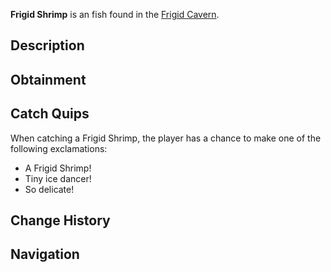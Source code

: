 {{FishInfobox
|image          = Frigid Shrimp.png
|rarity         = Uncommon
|sea            = First Sea
|location       = [[Frigid Cavern]]
|sublocation    = 
|sources        = Fishing Rod
|radar_location = 
|xp             = 90
|weather        = 
|time           = Night
|season         = Winter
|bait           = Flakes
|base_weight    = 0.8
|base_value     = 175
|weight_range   = 0.5
|base_chance    = 60
|base_resil     = 70
}}
'''Frigid Shrimp''' is an {{Rarity|Uncommon}} fish found in the [[Frigid Cavern]].

== Description ==
{{Description|A tiny crustacean whose shell appears to be made of delicate frost crystals.|Bestiary Entry}}

== Obtainment ==
{{Description|Clusters in the cavern's cold water pools.|Bestiary Hint}}
{{Fish Availability|
Frigid Cavern
|top_rods      = 
Training Rod\207406.55\207406.55;
Azure Of Lagoon\201444.68\122130.68;
Trident Rod\199414.77\124964.64;
No-Life Rod\198716.71\177463.59;
Summit Rod\197780.29\128909.38;
Flimsy Rod\138754.57\138754.57;
Resourceful Rod\186742.77\123749.03;
Seraphic Rod\176093.03\176093.03;
Fast Rod\175525.78\174608.83;
Leviathan's Fang Rod\193021.87\171603.83;
Depthseeker Rod\195682.66\137475.4;
Free Spirit Rod\195286.96\124653.38;
Avalanche Rod\192968.8\123257.1;
Verdant Shear Rod\192947.65\150201.42;
Blazebringer Rod\188571.84\141657.11;
Zeus Rod\187227.43\150105.82;
Volcanic Rod\182822.7\113914.14;
Challenger's Rod\181758.23\161302.42;
Ethereal Prism Rod\172226.13\153218.12;
Rod Of The Depths\168456.7\146082.49;
Rod Of The Forgotten Fang\165000.42\160812.19;
Rod Of The Exalted One\153725.61\137213.06;
Steady Rod\88091.35\64970.85
|recommended   = Training Rod
}}

== Catch Quips ==
When catching a Frigid Shrimp, the player has a chance to make one of the following exclamations:
* A Frigid Shrimp!
* Tiny ice dancer!
* So delicate!

== Change History ==
{{Change History|{{subst:Current Version}}}}

== Navigation ==
{{Fish Navbox|Frigid Cavern}}